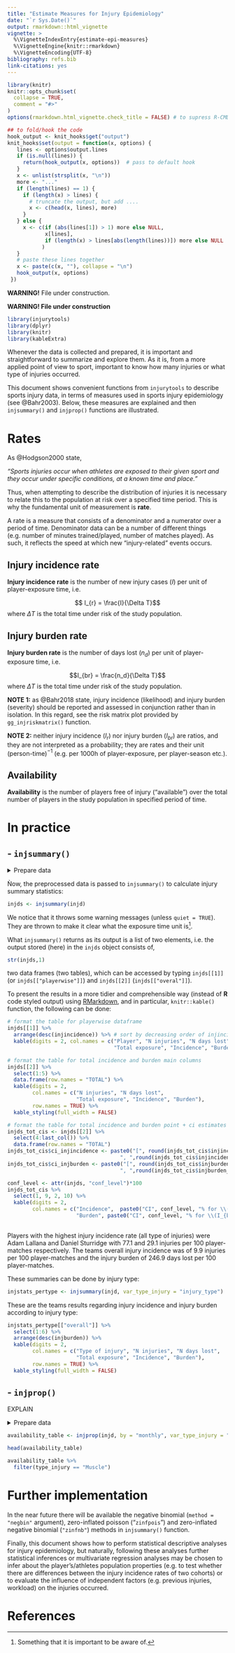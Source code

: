 ```yaml
---
title: "Estimate Measures for Injury Epidemiology"
date: "`r Sys.Date()`"
output: rmarkdown::html_vignette
vignette: >
  %\VignetteIndexEntry{estimate-epi-measures}
  %\VignetteEngine{knitr::rmarkdown}
  %\VignetteEncoding{UTF-8}
bibliography: refs.bib
link-citations: yes
---
```


```r
library(knitr)
knitr::opts_chunk$set(
  collapse = TRUE,
  comment = "#>"
)
options(rmarkdown.html_vignette.check_title = FALSE) # to supress R-CMD check

## to fold/hook the code
hook_output <- knit_hooks$get("output")
knit_hooks$set(output = function(x, options) {
   lines <- options$output.lines
   if (is.null(lines)) {
     return(hook_output(x, options))  # pass to default hook
   }
   x <- unlist(strsplit(x, "\n"))
   more <- "..."
   if (length(lines) == 1) {
     if (length(x) > lines) {
       # truncate the output, but add ....
       x <- c(head(x, lines), more)
     }
   } else {
     x <- c(if (abs(lines[1]) > 1) more else NULL,
            x[lines],
            if (length(x) > lines[abs(length(lines))]) more else NULL
           )
   }
   # paste these lines together
   x <- paste(c(x, ""), collapse = "\n")
   hook_output(x, options)
 })
```


<div class="alert alert-danger">
  <strong>WARNING!</strong> File under construction.
</div>    

**WARNING! File under construction**

```r
library(injurytools)
library(dplyr)
library(knitr)
library(kableExtra)
```

Whenever the data is collected and prepared, it is important and straightforward to summarize and explore them. As it is, from a more applied point of view to sport, important to know how many injuries or what type of injuries occurred.

This document shows convenient functions from `injurytools` to describe sports injury data, in terms of measures used in sports injury epidemiology (see @Bahr2003). Below, these measures are explained and then `injsummary()` and `injprop()` functions are illustrated.

# Rates

As @Hodgson2000 state,

*"Sports injuries occur when athletes are exposed to their given sport and they occur under specific conditions, at a known time and place."* 

Thus, when attempting to describe the distribution of injuries it is necessary to relate this to the population at risk over a specified time period. This is why the fundamental unit of measurement is **rate**.

A rate is a measure that consists of a denominator and a numerator over a period of time. Denominator data can be a number of different things (e.g. number of minutes trained/played, number of matches played). As such, it reflects the speed at which new "injury-related" events occurs.

## Injury incidence rate

**Injury incidence rate** is the number of new injury cases ($I$) per unit of player-exposure time, i.e.

$$ I_{r} = \frac{I}{\Delta T}$$
where $\Delta T$ is the total time under risk of the study population.

## Injury burden rate

**Injury burden rate** is the number of days lost ($n_d$) per unit of player-exposure time, i.e.

$$I_{br} = \frac{n_d}{\Delta T}$$
where $\Delta T$ is the total time under risk of the study population.


<div class="alert alert-warning" role="alert">
  **NOTE 1:** as @Bahr2018 state, injury incidence (likelihood) and injury burden (severity) should be reported and assessed in conjunction rather than in isolation. In this regard, see the risk matrix plot provided by `gg_injriskmatrix()` function. 
</div>

<div class="alert alert-warning" role="alert">
  **NOTE 2:** neither injury incidence ($I_r$) nor injury burden ($I_{br}$) are ratios, and they are not interpreted as a probability; they are rates and their unit (person-time)$^{-1}$ (e.g. per 1000h of player-exposure, per player-season etc.).

</div>


## Availability

**Availability** is the number of players free of injury ("available") over the total number of players in the study population in specified period of time. 

# In practice

## - `injsummary()`

<details>

<summary>
  Prepare data
</summary>

```r
df_exposures <- prepare_exp(raw_df_exposures, player = "player_name",
                            date = "year", time_expo = "minutes_played")
df_injuries  <- prepare_inj(raw_df_injuries, player = "player_name",
                            date_injured = "from", date_recovered = "until")
injd         <- prepare_all(data_exposures = df_exposures,
                            data_injuries  = df_injuries,
                            exp_unit = "matches_minutes")
```
</details>

Ǹow, the preprocessed data is passed to `injsummary()` to calculate injury summary statistics:

```r
injds <- injsummary(injd)
```

We notice that it throws some warning messages (unless `quiet = TRUE`). They are thrown to make it clear what the exposure time unit is[^estimate-note-1]. 

[^estimate-note-1]: Something that it is important to be aware of.

What `injsummary()` returns as its output is a list of two elements, i.e. the output stored (here) in the `injds` object consists of,

```r
str(injds,1)
```

two data frames (two tables), which can be accessed by typing `injds[[1]]` (or `injds[["playerwise"]]`) and `injds[[2]]` (`injds[["overal"]]`).

To present the results in a more tidier and comprehensible way (instead of **R** code styled output) using [RMarkdown](https://rmarkdown.rstudio.com/), and in particular, `knitr::kable()` function, the following can be done:

```r
# format the table for playerwise dataframe
injds[[1]] %>% 
  arrange(desc(injincidence)) %>% # sort by decreasing order of injincidence
  kable(digits = 2, col.names = c("Player", "N injuries", "N days lost",
                                  "Total exposure", "Incidence", "Burden"))
```

```r
# format the table for total incidence and burden main columns
injds[[2]] %>% 
  select(1:5) %>% 
  data.frame(row.names = "TOTAL") %>% 
  kable(digits = 2,
        col.names = c("N injuries", "N days lost",
                      "Total exposure", "Incidence", "Burden"),
        row.names = TRUE) %>% 
  kable_styling(full_width = FALSE)
```

```r
# format the table for total incidence and burden point + ci estimates
injds_tot_cis <- injds[[2]] %>% 
  select(4:last_col()) %>% 
  data.frame(row.names = "TOTAL")
injds_tot_cis$ci_injincidence <- paste0("[", round(injds_tot_cis$injincidence_lower, 1),
                                    ", ",round(injds_tot_cis$injincidence_upper, 1), "]")
injds_tot_cis$ci_injburden <- paste0("[", round(injds_tot_cis$injburden_lower, 1),
                                    ", ",round(injds_tot_cis$injburden_upper, 1), "]")

conf_level <- attr(injds, "conf_level")*100
injds_tot_cis %>% 
  select(1, 9, 2, 10) %>% 
  kable(digits = 2,
        col.names = c("Incidence",  paste0("CI", conf_level, "% for \\(I_r\\)"), 
                      "Burden", paste0("CI", conf_level, "% for \\(I_{br}\\)")))
  
```

Players with the highest injury incidence rate (all type of injuries) were Adam Lallana and Daniel Sturridge with 77.1 and 29.1 injuries per 100 player-matches respectively. The teams overall injury incidence was of 9.9 injuries per 100 player-matches and the injury burden of 246.9 days lost per 100 player-matches. 

These summaries can be done by injury type:

```r
injstats_pertype <- injsummary(injd, var_type_injury = "injury_type")
```

These are the teams results regarding injury incidence and injury burden according to injury type:

```r
injstats_pertype[["overall"]] %>% 
  select(1:6) %>% 
  arrange(desc(injburden)) %>% 
  kable(digits = 2,
        col.names = c("Type of injury", "N injuries", "N days lost",
                      "Total exposure", "Incidence", "Burden"),
        row.names = TRUE) %>% 
  kable_styling(full_width = FALSE)
```


## - `injprop()`

EXPLAIN

<details>

<summary>
  Prepare data
</summary>

```r
df_exposures <- prepare_exp(raw_df_exposures, player = "player_name",
                            date = "year", time_expo = "minutes_played")
df_injuries  <- prepare_inj(raw_df_injuries, player = "player_name",
                            date_injured = "from", date_recovered = "until")
injd         <- prepare_all(data_exposures = df_exposures,
                            data_injuries  = df_injuries,
                            exp_unit = "matches_minutes")
```
</details>

```r
availability_table <- injprop(injd, by = "monthly", var_type_injury = "injury_type")
```

```r
head(availability_table)
```

```r
availability_table %>% 
  filter(type_injury == "Muscle")
```


# Further implementation

In the near future there will be available the negative binomial (`method = "negbin"` argument), zero-inflated poisson ("`zinfpois`") and zero-inflated negative binomial (`"zinfnb"`) methods in `injsummary()` function.

Finally, this document shows how to perform statistical descriptive analyses for injury epidemiology, but naturally, following these analyses further statistical inferences or multivariate regression analyses may be chosen to infer about the player's/athletes population properties (e.g. to test whether there are differences between the injury incidence rates of two cohorts) or to evaluate the influence of independent factors (e.g. previous injuries, workload) on the injuries occurred.    

# References

